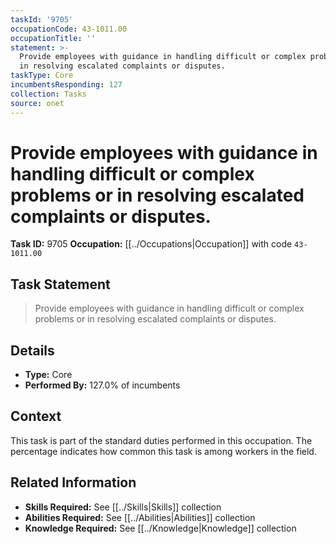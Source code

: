 ```yaml
---
taskId: '9705'
occupationCode: 43-1011.00
occupationTitle: ''
statement: >-
  Provide employees with guidance in handling difficult or complex problems or
  in resolving escalated complaints or disputes.
taskType: Core
incumbentsResponding: 127
collection: Tasks
source: onet
---
```

# Provide employees with guidance in handling difficult or complex problems or in resolving escalated complaints or disputes.

**Task ID:** 9705
**Occupation:** [[../Occupations|Occupation]] with code `43-1011.00`

## Task Statement

> Provide employees with guidance in handling difficult or complex problems or in resolving escalated complaints or disputes.

## Details

- **Type:** Core
- **Performed By:** 127.0% of incumbents

## Context

This task is part of the standard duties performed in this occupation. The percentage indicates how common this task is among workers in the field.

## Related Information

- **Skills Required:** See [[../Skills|Skills]] collection
- **Abilities Required:** See [[../Abilities|Abilities]] collection
- **Knowledge Required:** See [[../Knowledge|Knowledge]] collection
